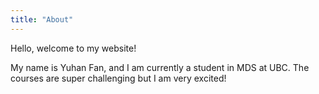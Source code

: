 ```yaml
---
title: "About"
---
```


Hello, welcome to my website! 

My name is Yuhan Fan, and I am currently a student in MDS at UBC. The courses are super challenging but I am very excited!

